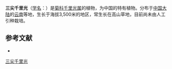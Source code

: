 {{Speciesbox
| name = 三尖千里光
| status = 
| status_system = 
| image =
| genus = Senecio
| species = tricuspis
| authority = Franch.
}}

'''三尖千里光'''（[[学名|学名]]：{{lang|la|''Senecio tricuspis''}}）是[[菊科|菊科]][[千里光属|千里光属]]的植物，为中国的特有植物。分布于[[中国大陆|中国大陆]]的[[云南|云南]]等地，生长于海拔3,500米的地区，常生长在高山草地，目前尚未由人工引种栽培。

== 参考文献 ==
<div class="references-small">
* {{cite web| url =http://www.bioinfo.cn/db05/KmzwSpecies.php?action=view&id=4822| title =三尖千里光| work =《中国高等植物数据库全库》| publisher =中国科学院微生物研究所| author =昆明植物研究所| accessdate =2009-02-20| deadurl =yes| archiveurl =https://web.archive.org/web/20160305014456/http://www.bioinfo.cn/db05/KmzwSpecies.php?action=view&id=4822| archivedate =2016-03-05}}
</div>
{{Taxonbar|from=Q10865850}}

[[Category:千里光属|三尖千里光]]


{{植物小作品}}